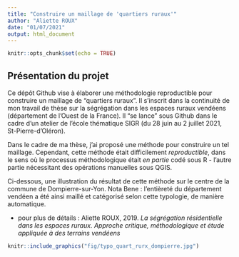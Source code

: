 ```yaml
---
title: "Construire un maillage de 'quartiers ruraux'"
author: "Aliette ROUX"
date: "01/07/2021"
output: html_document
---
```


```r
knitr::opts_chunk$set(echo = TRUE)
```

## Présentation du projet

Ce dépôt Github vise à élaborer une méthodologie reproductible pour construire un maillage de "quartiers ruraux". Il s'inscrit dans la continuité de mon travail de thèse sur la ségrégation dans les espaces ruraux vendéens (département de l'Ouest de la France). Il "se lance" sous Github dans le cadre d'un atelier de l'école thématique SIGR (du 28 juin au 2 juillet 2021, St-Pierre-d'Oléron).

Dans le cadre de ma thèse, j'ai proposé une méthode pour construire un tel maillage. Cependant, cette méthode était difficilement *reproductible*, dans le sens où le processus méthodologique était *en partie* codé sous R - l'autre partie nécessitant des opérations manuelles sous QGIS. 

Ci-dessous, une illustration du résultat de cette méthode sur le centre de la commune de Dompierre-sur-Yon. Nota Bene : l'entièreté du département vendéen a été ainsi maillé et catégorisé selon cette typologie, de manière automatique. 

- pour plus de détails : Aliette ROUX, 2019. *La ségrégation résidentielle dans les espaces ruraux. Approche critique, méthodologique et étude appliquée à des terrains vendéens*


```r
knitr::include_graphics("fig/typo_quart_rurx_dompierre.jpg")
```


